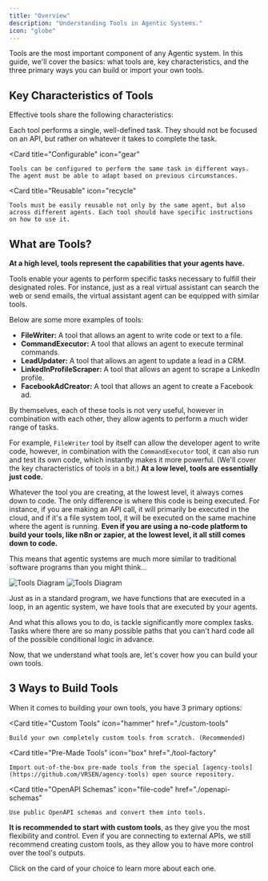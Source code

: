 ```yaml
---
title: "Overview"
description: "Understanding Tools in Agentic Systems."
icon: "globe"
---
```


Tools are the most important component of any Agentic system. In this guide, we'll cover the basics: what tools are, key characteristics, and the three primary ways you can build or import your own tools.

## Key Characteristics of Tools

Effective tools share the following characteristics:

<CardGroup cols={3}>
  <Card
    title="Task-Specific"
    icon="bullseye"
  >
    Each tool performs a single, well-defined task. They should not be focused on an API, but rather on whatever it takes to complete the task.
  </Card>

  <Card
    title="Configurable"
    icon="gear"
  >
    Tools can be configured to perform the same task in different ways. The agent must be able to adapt based on previous circumstances.
  </Card>

  <Card
    title="Reusable"
    icon="recycle"
  >
    Tools must be easily reusable not only by the same agent, but also across different agents. Each tool should have specific instructions on how to use it.
  </Card>
</CardGroup>

## What are Tools?

**At a high level, tools represent the capabilities that your agents have.**

Tools enable your agents to perform specific tasks necessary to fulfill their designated roles. For instance, just as a real virtual assistant can search the web or send emails, the virtual assistant agent can be equipped with similar tools.

Below are some more examples of tools:

- **FileWriter:** A tool that allows an agent to write code or text to a file.
- **CommandExecutor:** A tool that allows an agent to execute terminal commands.
- **LeadUpdater:** A tool that allows an agent to update a lead in a CRM.
- **LinkedInProfileScraper:** A tool that allows an agent to scrape a LinkedIn profile.
- **FacebookAdCreator:** A tool that allows an agent to create a Facebook ad.


<Tip>

By themselves, each of these tools is not very useful, however in combination with each other, they allow agents to perform a much wider range of tasks.

For example, `FileWriter` tool by itself can allow the developer agent to write code, however, in combination with the `CommandExecutor` tool, it can also run and test its own code, which instantly makes it more powerful. (We'll cover the key characteristics of tools in a bit.)
</Tip>
**At a low level, tools are essentially just code.**

Whatever the tool you are creating, at the lowest level, it always comes down to code. The only difference is where this code is being executed. For instance, if you are making an API call, it will primarily be executed in the cloud, and if it's a file system tool, it will be executed on the same machine where the agent is running. **Even if you are using a no-code platform to build your tools, like n8n or zapier, at the lowest level, it all still comes down to code.**

This means that agentic systems are much more similar to traditional software programs than you might think...

<img className="block dark:hidden" src="/images/agents-vs-programs-light.png" alt="Tools Diagram" />
<img className="hidden dark:block" src="/images/agents-vs-programs.png" alt="Tools Diagram" />

Just as in a standard program, we have functions that are executed in a loop, in an agentic system, we have tools that are executed by your agents.

And what this allows you to do, is tackle significantly more complex tasks. Tasks where there are so many possible paths that you can't hard code all of the possible conditional logic in advance.

Now, that we understand what tools are, let's cover how you can build your own tools.


## 3 Ways to Build Tools

When it comes to building your own tools, you have 3 primary options:

<CardGroup cols={3}>

  <Card
    title="Custom Tools"
    icon="hammer"
    href="./custom-tools"
  >
    Build your own completely custom tools from scratch. (Recommended)
  </Card>

  <Card
    title="Pre-Made Tools"
    icon="box"
    href="./tool-factory"
  >
    Import out-of-the-box pre-made tools from the special [agency-tools](https://github.com/VRSEN/agency-tools) open source repository.
  </Card>

  <Card
    title="OpenAPI Schemas"
    icon="file-code"
    href="./openapi-schemas"
  >
    Use public OpenAPI schemas and convert them into tools.
  </Card>

</CardGroup>

**It is recommended to start with custom tools**, as they give you the most flexibility and control. Even if you are connecting to external APIs, we still recommend creating custom tools, as they allow you to have more control over the tool's outputs.

Click on the card of your choice to learn more about each one.
